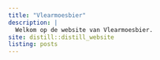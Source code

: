 ```yaml
---
title: "Vlearmoesbier"
description: |
  Welkom op de website van Vlearmoesbier.
site: distill::distill_website
listing: posts
---
```

